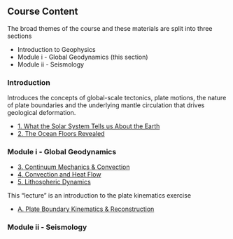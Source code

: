 ## Course Content

The broad themes of the course and these materials are split into three sections

- Introduction to Geophysics
- Module i - Global Geodynamics (this section)
- Module ii - Seismology

### Introduction

Introduces the concepts of global-scale tectonics, plate motions, the nature of plate boundaries and the underlying mantle circulation that drives geological deformation.

 - [1. What the Solar System Tells us About the Earth](LectureDescriptions/Lecture_Planets)
 - [2. The Ocean Floors Revealed](LectureDescriptions/Lecture_HistoryOfData)

### Module i - Global Geodynamics

 - [3. Continuum Mechanics & Convection](LectureDescriptions/Lecture_ContinuumMechanics)
 - [4. Convection and Heat Flow](LectureDescriptions/Lecture_Convection_HeatFlow)
 - [5. Lithospheric Dynamics](LectureDescriptions/Lecture_Lithosphere)

This "lecture" is an introduction to the plate kinematics exercise

 - [A. Plate Boundary Kinematics & Reconstruction](LectureDescriptions/Lecture_PlateKinematics)

### Module ii - Seismology
